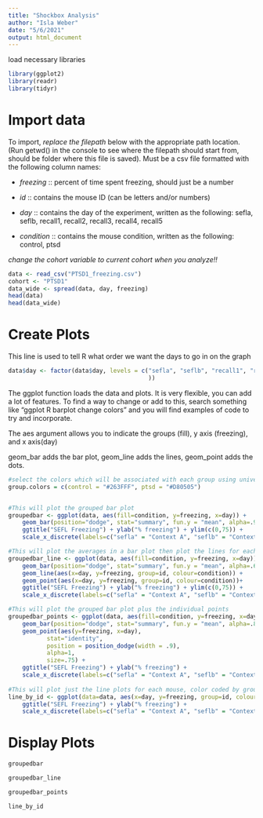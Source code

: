 ```yaml
---
title: "Shockbox Analysis"
author: "Isla Weber"
date: "5/6/2021"
output: html_document
---
```

load necessary libraries
```r
library(ggplot2)
library(readr)
library(tidyr)
```


# Import data

To import, *replace the filepath* below with the appropriate path location. (Run getwd() in the console to see where the filepath should start from, should be folder where this file is saved). Must be a csv file formatted with the following column names:

- *freezing* :: percent of time spent freezing, should just be a number

- *id* :: contains the mouse ID (can be letters and/or numbers)

- *day* :: contains the day of the experiment, written as the following: sefla, seflb, recall1, recall2, recall3, recall4, recall5

- *condition* :: contains the mouse condition, written as the following: control, ptsd

*change the cohort variable to current cohort when you analyze!!*
```r
data <- read_csv("PTSD1_freezing.csv")
cohort <- "PTSD1"
data_wide <- spread(data, day, freezing)
head(data)
head(data_wide)
```

# Create Plots
This line is used to tell R what order we want the days to go in on the graph
```r
data$day <- factor(data$day, levels = c("sefla", "seflb", "recall1", "recall2", "recall3", "recall4", "recall5"
                                        ))
```

The ggplot function loads the data and plots. It is very flexible, you can add a lot of features. To find a way to change or add to this, search something like "ggplot R barplot change colors" and you will find examples of code to try and incorporate. 

The aes argument allows you to indicate the groups (fill), y axis (freezing), and x axis(day)

geom_bar adds the bar plot, geom_line adds the lines, geom_point adds the dots.

```r
#select the colors which will be associated with each group using universal color codes
group.colors = c(control = "#263FFF", ptsd = "#D80505")


#This will plot the grouped bar plot
groupedbar <- ggplot(data, aes(fill=condition, y=freezing, x=day)) + 
    geom_bar(position="dodge", stat="summary", fun.y = "mean", alpha=.9) +
    ggtitle("SEFL Freezing") + ylab("% freezing") + ylim(c(0,75)) +
    scale_x_discrete(labels=c("sefla" = "Context A", "seflb" = "Context B")) + scale_fill_manual(values=group.colors) + scale_color_manual(values=group.colors)

#This will plot the averages in a bar plot then plot the lines for each mouse ID
groupedbar_line <- ggplot(data, aes(fill=condition, y=freezing, x=day)) + 
    geom_bar(position="dodge", stat="summary", fun.y = "mean", alpha=.65)+
    geom_line(aes(x=day, y=freezing, group=id, colour=condition)) + 
    geom_point(aes(x=day, y=freezing, group=id, colour=condition))+
    ggtitle("SEFL Freezing") + ylab("% freezing") + ylim(c(0,75)) +
    scale_x_discrete(labels=c("sefla" = "Context A", "seflb" = "Context B")) + scale_fill_manual(values=group.colors) + scale_color_manual(values=group.colors)

#This will plot the grouped bar plot plus the individual points
groupedbar_points <- ggplot(data, aes(fill=condition, y=freezing, x=day)) + 
    geom_bar(position="dodge", stat="summary", fun.y = "mean", alpha=.8) +
    geom_point(aes(y=freezing, x=day),
           stat="identity",
           position = position_dodge(width = .9),
           alpha=1,
           size=.75) +
    ggtitle("SEFL Freezing") + ylab("% freezing") +
    scale_x_discrete(labels=c("sefla" = "Context A", "seflb" = "Context B")) + scale_fill_manual(values=group.colors) + scale_color_manual(values=group.colors)
    
#This will plot just the line plots for each mouse, color coded by group
line_by_id <- ggplot(data=data, aes(x=day, y=freezing, group=id, colour=condition)) + geom_line() + geom_point() +
    ggtitle("SEFL Freezing") + ylab("% freezing") +
    scale_x_discrete(labels=c("sefla" = "Context A", "seflb" = "Context B")) + scale_fill_manual(values=group.colors) + scale_color_manual(values=group.colors)
```

# Display Plots
```r
groupedbar

groupedbar_line

groupedbar_points

line_by_id
```